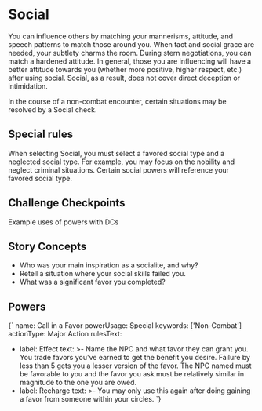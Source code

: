
# Social

You can influence others by matching your mannerisms, attitude, and speech
patterns to match those around you. When tact and social grace are needed, your
subtlety charms the room. During stern negotiations, you can match a hardened
attitude. In general, those you are influencing will have a better attitude
towards you (whether more positive, higher respect, etc.) after using social.
Social, as a result, does not cover direct deception or intimidation.

In the course of a non-combat encounter, certain situations may be resolved by a
Social check.

## Special rules

When selecting Social, you must select a favored social type and a neglected
social type. For example, you may focus on the nobility and neglect criminal
situations. Certain social powers will reference your favored social type.

## Challenge Checkpoints

Example uses of powers with DCs

## Story Concepts

- Who was your main inspiration as a socialite, and why?
- Retell a situation where your social skills failed you.
- What was a significant favor you completed?

## Powers

<Power>{`
name: Call in a Favor
powerUsage: Special
keywords: ['Non-Combat']
actionType: Major Action
rulesText:
- label: Effect
  text: >-
    Name the NPC and what favor they can grant you. You trade favors you've
    earned to get the benefit you desire. Failure by less than 5 gets you a
    lesser version of the favor. The NPC named must be favorable to you and the
    favor you ask must be relatively similar in magnitude to the one you are
    owed.
- label: Recharge
  text: >-
    You may only use this again after doing gaining a favor from someone
    within your circles.
`}</Power>